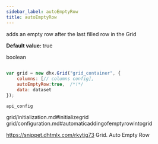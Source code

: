 ```yaml
---
sidebar_label: autoEmptyRow
title: autoEmptyRow
---
```



          


<Short>
 
adds an empty row after the last filled row in the Grid



</Short>


<strong>Default value: </strong> true



<Type>
boolean


</Type>


~~~js
 
var grid = new dhx.Grid("grid_container", {
	columns: [// columns config],
	autoEmptyRow:true,  /*!*/
	data: dataset
});


~~~
	api_config

<Descr>
 


</Descr>


 grid/initialization.md#initializegrid
grid/configuration.md#automaticaddingofemptyrowintogrid


https://snippet.dhtmlx.com/rkytig73	Grid. Auto Empty Row